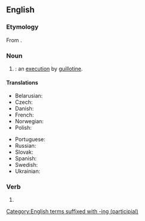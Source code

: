 ==English==

===Etymology===
From {{suffix|en|guillotine|ing|id2=gerund noun}}.

===Noun===
{{en-noun}}

# {{gerund of|en|guillotine}}: an [[execution]] by [[guillotine#Noun|guillotine]].

====Translations====
{{trans-top|execution by guillotine}}
* Belarusian: {{t|be|гільяцінава́нне|n}}
* Czech: {{t|cs|gilotinace|n}}
* Danish: {{t|da|guillotinering|c}}
* French: {{t|fr|guillotinisation|f}}
* Norwegian: {{t|no|giljotinering|f}}
* Polish: {{t|pl|gilotynowanie|n}}
{{trans-mid}}
* Portuguese: {{t|pt|guilhotinização|f}}
* Russian: {{t+|ru|гильотини́рование|n}}
* Slovak: {{t|sk|gilotínovanie|n}}
* Spanish: {{t|es|guillotinización|f}}
* Swedish: {{t|sv|giljotinering|c}}
* Ukrainian: {{t|uk|гільйотинува́ння|m}}
{{trans-bottom}}

===Verb===
{{head|en|verb form}}

# {{present participle of|en|guillotine|nocat=1}}

[[Category:English terms suffixed with -ing (participial)]]